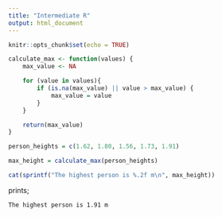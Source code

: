 ```yaml
---
title: "Intermediate R"
output: html_document
---
```


```r
knitr::opts_chunk$set(echo = TRUE)
```

```R
calculate_max <- function(values) {
    max_value <- NA

    for (value in values){
        if (is.na(max_value) || value > max_value) {
            max_value = value
        }
    }

    return(max_value)
}

person_heights = c(1.62, 1.80, 1.56, 1.73, 1.91)

max_height = calculate_max(person_heights)

cat(sprintf("The highest person is %.2f m\n", max_height))
```

prints;

```
The highest person is 1.91 m
```

